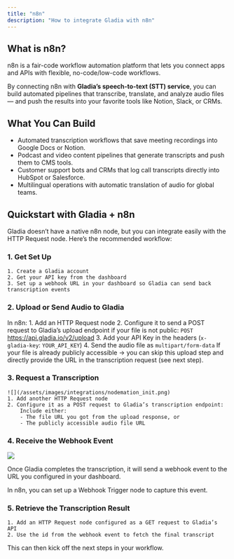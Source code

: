```yaml
---
title: "n8n"
description: "How to integrate Gladia with n8n"
---
```


## What is n8n?
n8n is a fair-code workflow automation platform that lets you connect apps and APIs with flexible, no-code/low-code workflows.

By connecting n8n with **Gladia’s speech-to-text (STT) service**, you can build automated pipelines that transcribe, translate, and analyze audio files — and push the results into your favorite tools like Notion, Slack, or CRMs.

## What You Can Build
- Automated transcription workflows that save meeting recordings into Google Docs or Notion.
- Podcast and video content pipelines that generate transcripts and push them to CMS tools.
- Customer support bots and CRMs that log call transcripts directly into HubSpot or Salesforce.
- Multilingual operations with automatic translation of audio for global teams.


## Quickstart with Gladia + n8n
Gladia doesn’t have a native n8n node, but you can integrate easily with the HTTP Request node.
Here’s the recommended workflow:

### 1. Get Set Up
    1. Create a Gladia account
    2. Get your API key from the dashboard
    3. Set up a webhook URL in your dashboard so Gladia can send back transcription events

### 2. Upload or Send Audio to Gladia

In n8n:
    1. Add an HTTP Request node
    2. Configure it to send a POST request to Gladia’s upload endpoint if your file is not public:
    `POST` https://api.gladia.io/v2/upload
    3. Add your API Key in the headers (`x-gladia-key`: `YOUR_API_KEY`)
    4. Send the audio file as `multipart/form-data`
If your file is already publicly accessible → you can skip this upload step and directly provide the URL in the transcription request (see next step).

### 3. Request a Transcription
    ![](/assets/images/integrations/nodemation_init.png)
    1. Add another HTTP Request node
    2. Configure it as a POST request to Gladia’s transcription endpoint:
        Include either:
        - The file URL you got from the upload response, or
        - The publicly accessible audio file URL

### 4. Receive the Webhook Event
![](/assets/images/integrations/nodemation_webhook.png)

Once Gladia completes the transcription, it will send a webhook event to the URL you configured in your dashboard.

In n8n, you can set up a Webhook Trigger node to capture this event.

### 5. Retrieve the Transcription Result
    1. Add an HTTP Request node configured as a GET request to Gladia’s API
    2. Use the id from the webhook event to fetch the final transcript
    
This can then kick off the next steps in your workflow.
